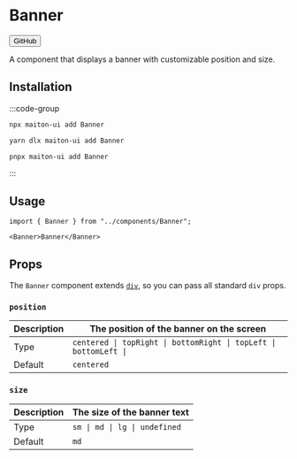 
# Banner

<Button href="https://github.com/builders-garden/maiton-ui/blob/main/components/Banner.tsx">GitHub</Button>

A component that displays a banner with customizable position and size.

## Installation

:::code-group

```bash [npm]
npx maiton-ui add Banner
```

```bash [yarn]
yarn dlx maiton-ui add Banner
```

```bash [pnpm]
pnpx maiton-ui add Banner
```

:::
## Usage

```tsx
import { Banner } from "../components/Banner";
```

```tsx
<Banner>Banner</Banner>
```

## Props

The `Banner` component extends [`div`](https://developer.mozilla.org/en-US/docs/Web/HTML/Element/div), so you can pass all standard `div` props.

### `position`

| Description | The position of the banner on the screen                          |
|-------------|------------------------------------------------------------------ |
| Type        | `centered \| topRight \| bottomRight \| topLeft \| bottomLeft \|` |
| Default     | `centered`                                                        |

### `size`

| Description | The size of the banner text   |
|-------------|------------------------------ |
| Type        | `sm \| md \| lg \| undefined` |
| Default     | `md`                          |
